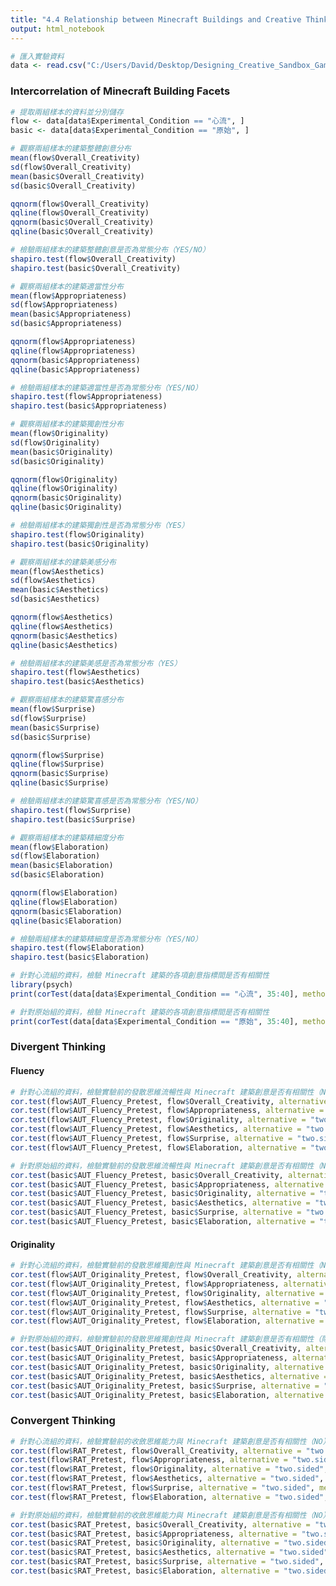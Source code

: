---
title: "4.4 Relationship between Minecraft Buildings and Creative Thinking"
output: html_notebook
---

```{r}
# 匯入實驗資料
data <- read.csv("C:/Users/David/Desktop/Designing_Creative_Sandbox_Games/Data_Analysis/Raw_Data/實驗資料.csv", stringsAsFactors = TRUE)
```

### **Intercorrelation of Minecraft Building Facets**

```{r}
# 提取兩組樣本的資料並分別儲存
flow <- data[data$Experimental_Condition == "心流", ]
basic <- data[data$Experimental_Condition == "原始", ]
```

```{r}
# 觀察兩組樣本的建築整體創意分布
mean(flow$Overall_Creativity)
sd(flow$Overall_Creativity)
mean(basic$Overall_Creativity)
sd(basic$Overall_Creativity)

qqnorm(flow$Overall_Creativity)
qqline(flow$Overall_Creativity)
qqnorm(basic$Overall_Creativity)
qqline(basic$Overall_Creativity)
```

```{r}
# 檢驗兩組樣本的建築整體創意是否為常態分布（YES/NO）
shapiro.test(flow$Overall_Creativity)
shapiro.test(basic$Overall_Creativity)
```

```{r}
# 觀察兩組樣本的建築適當性分布
mean(flow$Appropriateness)
sd(flow$Appropriateness)
mean(basic$Appropriateness)
sd(basic$Appropriateness)

qqnorm(flow$Appropriateness)
qqline(flow$Appropriateness)
qqnorm(basic$Appropriateness)
qqline(basic$Appropriateness)
```

```{r}
# 檢驗兩組樣本的建築適當性是否為常態分布（YES/NO）
shapiro.test(flow$Appropriateness)
shapiro.test(basic$Appropriateness)
```

```{r}
# 觀察兩組樣本的建築獨創性分布
mean(flow$Originality)
sd(flow$Originality)
mean(basic$Originality)
sd(basic$Originality)

qqnorm(flow$Originality)
qqline(flow$Originality)
qqnorm(basic$Originality)
qqline(basic$Originality)
```

```{r}
# 檢驗兩組樣本的建築獨創性是否為常態分布（YES）
shapiro.test(flow$Originality)
shapiro.test(basic$Originality)
```

```{r}
# 觀察兩組樣本的建築美感分布
mean(flow$Aesthetics)
sd(flow$Aesthetics)
mean(basic$Aesthetics)
sd(basic$Aesthetics)

qqnorm(flow$Aesthetics)
qqline(flow$Aesthetics)
qqnorm(basic$Aesthetics)
qqline(basic$Aesthetics)
```

```{r}
# 檢驗兩組樣本的建築美感是否為常態分布（YES）
shapiro.test(flow$Aesthetics)
shapiro.test(basic$Aesthetics)
```

```{r}
# 觀察兩組樣本的建築驚喜感分布
mean(flow$Surprise)
sd(flow$Surprise)
mean(basic$Surprise)
sd(basic$Surprise)

qqnorm(flow$Surprise)
qqline(flow$Surprise)
qqnorm(basic$Surprise)
qqline(basic$Surprise)
```

```{r}
# 檢驗兩組樣本的建築驚喜感是否為常態分布（YES/NO）
shapiro.test(flow$Surprise)
shapiro.test(basic$Surprise)
```

```{r}
# 觀察兩組樣本的建築精細度分布
mean(flow$Elaboration)
sd(flow$Elaboration)
mean(basic$Elaboration)
sd(basic$Elaboration)

qqnorm(flow$Elaboration)
qqline(flow$Elaboration)
qqnorm(basic$Elaboration)
qqline(basic$Elaboration)
```

```{r}
# 檢驗兩組樣本的建築精細度是否為常態分布（YES/NO）
shapiro.test(flow$Elaboration)
shapiro.test(basic$Elaboration)
```

```{r}
# 針對心流組的資料，檢驗 Minecraft 建築的各項創意指標間是否有相關性
library(psych)
print(corTest(data[data$Experimental_Condition == "心流", 35:40], method = "spearman")$stars, quote = FALSE)
```

```{r}
# 針對原始組的資料，檢驗 Minecraft 建築的各項創意指標間是否有相關性
print(corTest(data[data$Experimental_Condition == "原始", 35:40], method = "spearman")$stars, quote = FALSE)
```

### **Divergent Thinking**

#### **Fluency**

```{r}
# 針對心流組的資料，檢驗實驗前的發散思維流暢性與 Minecraft 建築創意是否有相關性（NO）
cor.test(flow$AUT_Fluency_Pretest, flow$Overall_Creativity, alternative = "two.sided", method = "spearman")
cor.test(flow$AUT_Fluency_Pretest, flow$Appropriateness, alternative = "two.sided", method = "spearman")
cor.test(flow$AUT_Fluency_Pretest, flow$Originality, alternative = "two.sided", method = "spearman")
cor.test(flow$AUT_Fluency_Pretest, flow$Aesthetics, alternative = "two.sided", method = "spearman")
cor.test(flow$AUT_Fluency_Pretest, flow$Surprise, alternative = "two.sided", method = "spearman")
cor.test(flow$AUT_Fluency_Pretest, flow$Elaboration, alternative = "two.sided", method = "spearman")
```

```{r}
# 針對原始組的資料，檢驗實驗前的發散思維流暢性與 Minecraft 建築創意是否有相關性（NO）
cor.test(basic$AUT_Fluency_Pretest, basic$Overall_Creativity, alternative = "two.sided", method = "spearman")
cor.test(basic$AUT_Fluency_Pretest, basic$Appropriateness, alternative = "two.sided", method = "spearman")
cor.test(basic$AUT_Fluency_Pretest, basic$Originality, alternative = "two.sided", method = "spearman")
cor.test(basic$AUT_Fluency_Pretest, basic$Aesthetics, alternative = "two.sided", method = "spearman")
cor.test(basic$AUT_Fluency_Pretest, basic$Surprise, alternative = "two.sided", method = "spearman")
cor.test(basic$AUT_Fluency_Pretest, basic$Elaboration, alternative = "two.sided", method = "spearman")
```

#### **Originality**

```{r}
# 針對心流組的資料，檢驗實驗前的發散思維獨創性與 Minecraft 建築創意是否有相關性（NO）
cor.test(flow$AUT_Originality_Pretest, flow$Overall_Creativity, alternative = "two.sided", method = "spearman")
cor.test(flow$AUT_Originality_Pretest, flow$Appropriateness, alternative = "two.sided", method = "spearman")
cor.test(flow$AUT_Originality_Pretest, flow$Originality, alternative = "two.sided", method = "spearman")
cor.test(flow$AUT_Originality_Pretest, flow$Aesthetics, alternative = "two.sided", method = "spearman")
cor.test(flow$AUT_Originality_Pretest, flow$Surprise, alternative = "two.sided", method = "spearman")
cor.test(flow$AUT_Originality_Pretest, flow$Elaboration, alternative = "two.sided", method = "spearman")
```

```{r}
# 針對原始組的資料，檢驗實驗前的發散思維獨創性與 Minecraft 建築創意是否有相關性（除了美感之外的每一項都有）
cor.test(basic$AUT_Originality_Pretest, basic$Overall_Creativity, alternative = "two.sided", method = "spearman")
cor.test(basic$AUT_Originality_Pretest, basic$Appropriateness, alternative = "two.sided", method = "spearman")
cor.test(basic$AUT_Originality_Pretest, basic$Originality, alternative = "two.sided", method = "spearman")
cor.test(basic$AUT_Originality_Pretest, basic$Aesthetics, alternative = "two.sided", method = "spearman")
cor.test(basic$AUT_Originality_Pretest, basic$Surprise, alternative = "two.sided", method = "spearman")
cor.test(basic$AUT_Originality_Pretest, basic$Elaboration, alternative = "two.sided", method = "spearman")
```

### **Convergent Thinking**

```{r}
# 針對心流組的資料，檢驗實驗前的收斂思維能力與 Minecraft 建築創意是否有相關性（NO）
cor.test(flow$RAT_Pretest, flow$Overall_Creativity, alternative = "two.sided", method = "spearman")
cor.test(flow$RAT_Pretest, flow$Appropriateness, alternative = "two.sided", method = "spearman")
cor.test(flow$RAT_Pretest, flow$Originality, alternative = "two.sided", method = "spearman")
cor.test(flow$RAT_Pretest, flow$Aesthetics, alternative = "two.sided", method = "spearman")
cor.test(flow$RAT_Pretest, flow$Surprise, alternative = "two.sided", method = "spearman")
cor.test(flow$RAT_Pretest, flow$Elaboration, alternative = "two.sided", method = "spearman")
```

```{r}
# 針對原始組的資料，檢驗實驗前的收斂思維能力與 Minecraft 建築創意是否有相關性（NO）
cor.test(basic$RAT_Pretest, basic$Overall_Creativity, alternative = "two.sided", method = "spearman")
cor.test(basic$RAT_Pretest, basic$Appropriateness, alternative = "two.sided", method = "spearman")
cor.test(basic$RAT_Pretest, basic$Originality, alternative = "two.sided", method = "spearman")
cor.test(basic$RAT_Pretest, basic$Aesthetics, alternative = "two.sided", method = "spearman")
cor.test(basic$RAT_Pretest, basic$Surprise, alternative = "two.sided", method = "spearman")
cor.test(basic$RAT_Pretest, basic$Elaboration, alternative = "two.sided", method = "spearman")
```
